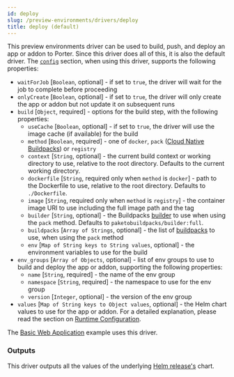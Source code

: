 ```yaml
---
id: deploy
slug: /preview-environments/drivers/deploy
title: deploy (default)
---
```


This preview environments driver can be used to build, push, and deploy an app or addon to Porter. Since this driver does all of this, it is also the default driver. The [`config`](/preview-environments/porter-yaml-reference#resourceconfig) section, when using this driver, supports the following properties:

- `waitForJob` [`Boolean`, optional] - if set to `true`, the driver will wait for the job to complete before proceeding
- `onlyCreate` [`Boolean`, optional] - if set to `true`, the driver will only create the app or addon but not update it on subsequent runs
- `build` [`Object`, required] - options for the build step, with the following properties:
  - `useCache` [`Boolean`, optional] - if set to `true`, the driver will use the image cache (if available) for the build
  - `method` [`Boolean`, required] - one of `docker`, `pack` ([Cloud Native Buildpacks](https://buildpacks.io)) or `registry`
  - `context` [`String`, optional] - the current build context or working directory to use, relative to the root directory. Defaults to the current working directory.
  - `dockerfile` [`String`, required only when `method` is `docker`] - path to the Dockerfile to use, relative to the root directory. Defaults to `./Dockerfile`.
  - `image` [`String`, required only when `method` is `registry`] - the container image URI to use including the full image path and the tag
  - `builder` [`String`, optional] - the Buildpacks [builder](https://buildpacks.io/docs/concepts/components/builder/) to use when using the `pack` method. Defaults to `paketobuildpacks/builder:full`.
  - `buildpacks` [`Array of Strings`, optional] - the list of [buildpacks](https://buildpacks.io/docs/concepts/components/buildpack/) to use, when using the `pack` method
  - `env` [`Map of String keys to String values`, optional] - the environment variables to use for the build
- `env_groups` [`Array of Objects`, optional] - list of env groups to use to build and deploy the app or addon, supporting the following properties:
  - `name` [`String`, required] - the name of the env group
  - `namespace` [`String`, required] - the namespace to use for the env group
  - `version` [`Integer`, optional] - the version of the env group
- `values` [`Map of String keys to Object values`, optional] - the Helm chart values to use for the app or addon. For a detailed explanation, please read the section on [Runtime Configuration](/preview-environments/porter-yaml-reference#runtime-configuration).

The [Basic Web Application](/preview-environments/examples/basic-web-application) example uses this driver.

### Outputs

This driver outputs all the values of the underlying [Helm release's](https://helm.sh/docs/intro/using_helm/) chart.
